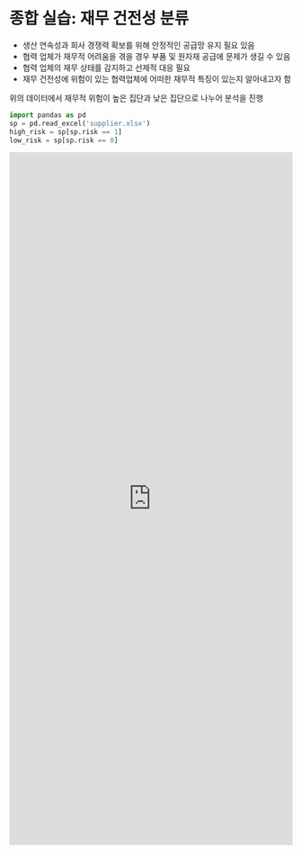 # 종합 실습: 재무 건전성 분류

- 생산 연속성과 회사 경쟁력 확보를 위해 안정적인 공급망 유지 필요 있음
- 협력 업체가 재무적 어려움을 겪을 경우 부품 및 원자재 공급에 문제가 생길 수 있음
- 협력 업체의 재무 상태를 감지하고 선제적 대응 필요
- 재무 건전성에 위험이 있는 협력업체에 어떠한 재무적 특징이 있는지 알아내고자 함

위의 데이터에서 재무적 위험이 높은 집단과 낮은 집단으로 나누어 분석을 진행

```python
import pandas as pd
sp = pd.read_excel('supplier.xlsx')
high_risk = sp[sp.risk == 1]
low_risk = sp[sp.risk == 0]
```

<iframe src="https://tally.so/embed/wo191V?alignLeft=1&hideTitle=1&transparentBackground=1&dynamicHeight=1" loading="lazy" width="100%" height="1232" frameborder="0" marginheight="0" marginwidth="0" title="[통계] 종합실습: 추정과 가설검정"></iframe>
